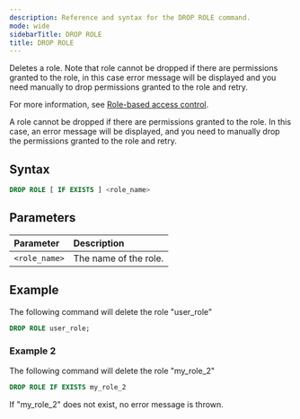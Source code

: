 ```yaml
---
description: Reference and syntax for the DROP ROLE command.
mode: wide
sidebarTitle: DROP ROLE
title: DROP ROLE
---
```


Deletes a role. Note that role cannot be dropped if there are permissions granted to the role, in this case
error message will be displayed and you need manually to drop permissions granted to the role and retry.

For more information, see [Role-based access control](/Guides/security/rbac).

<Warning>
A role cannot be dropped if there are permissions granted to the role. In this case, an error message will be displayed, and you need to manually drop the permissions granted to the role and retry.
</Warning>

## Syntax

```sql
DROP ROLE [ IF EXISTS ] <role_name>
```

## Parameters 
 

| Parameter  | Description |
| :--------- | :---------- |
| `<role_name>` | The name of the role. |

## Example

The following command will delete the role "user_role"

```sql
DROP ROLE user_role;
```

### Example 2

The following command will delete the role "my_role_2"

```sql
DROP ROLE IF EXISTS my_role_2
```

If "my_role_2" does not exist, no error message is thrown.
